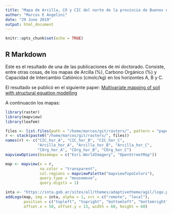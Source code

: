 ```yaml
---
title: "Mapa de Arcilla, CO y CIC del norte de la provincia de Buenos Aires"
author: "Marcos E Angelini"
date: "29 June 2019"
output: html_document
---
```


```r
knitr::opts_chunk$set(echo = TRUE)
```

## R Markdown

Este es el resultado de una de las publicaciones de mi doctorado. Consiste, entre otras cosas, de los mapas de Arcilla (%), Carbono Orgánico (%) y Capacidad de Intercambio Catiónico (cmolc/kg) en los horizontes A, B y C.

El resultado se publicó en el siguiente paper: [Multivariate mapping of soil with structural equation modelling](https://onlinelibrary.wiley.com/doi/full/10.1111/ejss.12446)

A continuacón los mapas: 

```r
library(raster)
library(mapview)
library(leafem)

files <- list.files(path = "/home/marcos/git/rasters/", pattern = "paper2")
r <- stack(paste0("/home/marcos/git/rasters/", files))
names(r) <- c("CIC_hor_A", "CIC_hor_B", "CIC_hor_C",
              "Arcilla_hor_A", "Arcilla_hor_B", "Arcilla_hor_C",
              "COrg_hor_A", "COrg_hor_B", "COrg_hor_C")
mapviewOptions(basemaps = c("Esri.WorldImagery", "OpenStreetMap"))

map <- mapview(x = r,
               na.color = "transparent",
               col.regions = mapviewPalette("mapviewTopoColors"),
               query.type = "mousemove",
               query.digits = 1)

inta <- "https://inta.gob.ar/sites/all/themes/adaptivetheme/agil/logo.png"
addLogo(map, img = inta, alpha = 1, src = c("remote", "local"),
        position = c("topleft", "topright", "bottomleft", "bottomright"),
        offset.x = 50, offset.y = 13, width = 60, height = 60)
```
